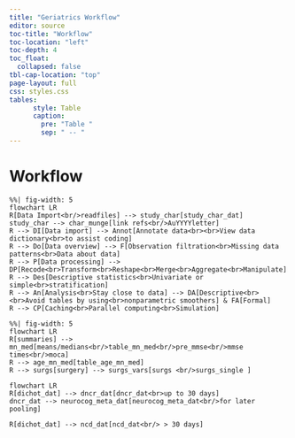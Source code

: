 ```yaml
---
title: "Geriatrics Workflow"
editor: source
toc-title: "Workflow"
toc-location: "left"
toc-depth: 4
toc_float: 
  collapsed: false
tbl-cap-location: "top"
page-layout: full
css: styles.css
tables:
      style: Table
      caption:
        pre: "Table "
        sep: " -- "
---
```


# Workflow


```mermaid
%%| fig-width: 5
flowchart LR
R[Data Import<br/>readfiles] --> study_char[study_char_dat]
study_char --> char_munge[link refs<br/>AuYYYYletter]
R --> DI[Data import] --> Annot[Annotate data<br><br>View data dictionary<br>to assist coding]
R --> Do[Data overview] --> F[Observation filtration<br>Missing data patterns<br>Data about data]
R --> P[Data processing] --> DP[Recode<br>Transform<br>Reshape<br>Merge<br>Aggregate<br>Manipulate]
R --> Des[Descriptive statistics<br>Univariate or simple<br>stratification]
R --> An[Analysis<br>Stay close to data] --> DA[Descriptive<br><br>Avoid tables by using<br>nonparametric smoothers] & FA[Formal]
R --> CP[Caching<br>Parallel computing<br>Simulation]
```

```mermaid
%%| fig-width: 5
flowchart LR
R[summaries] --> mn_med[means/medians<br/>table_mn_med<br/>pre_mmse<br/>mmse times<br/>moca]
R --> age_mn_med[table_age_mn_med]
R --> surgs[surgery] --> surgs_vars[surgs <br/>surgs_single ]

```

```mermaid
flowchart LR
R[dichot_dat] --> dncr_dat[dncr_dat<br>up to 30 days]
dncr_dat --> neurocog_meta_dat[neurocog_meta_dat<br/>for later pooling]

R[dichot_dat] --> ncd_dat[ncd_dat<br/> > 30 days]
```




